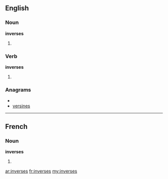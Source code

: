 ==English==

===Noun===
'''inverses'''

# {{plural of|[[inverse]]}}

===Verb===
'''inverses'''

# {{third-person singular of|[[inverse]]}}

===Anagrams===
* {{alphagram|eeinrssv}}
* [[versines#English|versines]]

----

==French==

===Noun===
'''inverses''' {{m}}

# {{plural of|[[inverse]]|lang=fr}}

[[ar:inverses]]
[[fr:inverses]]
[[my:inverses]]